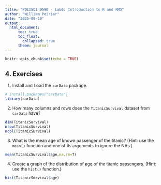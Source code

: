 ```yaml
---
title: "POLISCI 9590 - Lab0: Introduction to R and RMD"
author: "William Poirier"
date: "2025-09-10"
output: 
  html_document:
      toc: true
      toc_float:
        collapsed: true
      theme: journal
---
```

<style>
.list-group-item.active, .list-group-item.active:hover, .list-group-item.active:focus {
    z-index: 2;
    color: #ffffff;
    background-color: #4F2683;
    border-color: #4F2683;
}

a {
    color: #4F2683;
    text-decoration: none;
}
</style>

```r
knitr::opts_chunk$set(echo = TRUE)
```

## 4. Exercises

1. Install and Load the `carData` package.
```r
# install.packages("carData")
library(carData)

```

2. How many columns and rows does the `TitanicSurvival` dataset from `carData` have?
```r
dim(TitanicSurvival)
nrow(TitanicSurvival)
ncol(TitanicSurvival)
```

3. What is the mean age of known passenger of the titanic? (Hint: use the `mean()` function and one of its arguments to ignore the NAs.)
```r
mean(TitanicSurvival$age,na.rm=T)
```

4. Create a graph of the distribution of age of the titanic passengers. (Hint: use the `hist()` function.)
```r
hist(TitanicSurvival$age)
```

